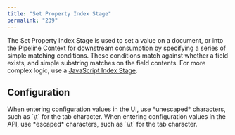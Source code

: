 ```yaml
---
title: "Set Property Index Stage"
permalink: "239"
---
```


The Set Property Index Stage is used to set a value on a document, or into the Pipeline Context for downstream consumption
by specifying a series of simple matching conditions.
These conditions match against whether a field exists, and simple substring matches on the field contents.
For more complex logic, use a [JavaScript Index Stage](/fusion/5.9/243/java-script-index-stage).

## Configuration

<Tip>
When entering configuration values in the UI, use *unescaped* characters, such as `\t` for the tab character. When entering configuration values in the API, use *escaped* characters, such as `\\t` for the tab character.
</Tip>


<SchemaParamFields schema={schema}/>
